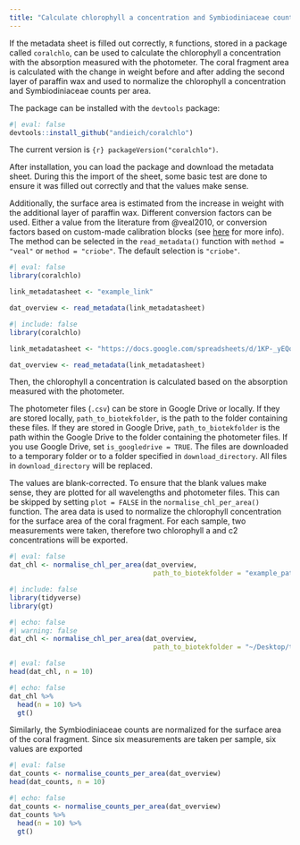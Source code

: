 ```yaml
---
title: "Calculate chlorophyll a concentration and Symbiodiniaceae counts"
---
```


If the metadata sheet is filled out correctly, `R` functions, stored in a package called `coralchlo`, can be used to calculate the chlorophyll a concentration with the absorption measured with the photometer. The coral fragment area is calculated with the change in weight before and after adding the second layer of paraffin wax and used to normalize the chlorophyll a concentration and Symbiodiniaceae counts per area.

The package can be installed with the `devtools` package:

```r
#| eval: false
devtools::install_github("andieich/coralchlo")
```

The current version is `{r} packageVersion("coralchlo")`.

After installation, you can load the package and download the metadata sheet. During this the import of the sheet, some basic test are done to ensure it was filled out correctly and that the values make sense.

Additionally, the surface area is estimated from the increase in weight with the additional layer of paraffin wax. Different conversion factors can be used. Either a value from the literature from @veal2010, or conversion factors based on custom-made calibration blocks (see [here](calibration.qmd) for more info). The method can be selected in the `read_metadata()` function with `method = "veal"` or `method = "criobe"`. The default selection is `"criobe"`.

```r
#| eval: false
library(coralchlo)

link_metadatasheet <- "example_link"

dat_overview <- read_metadata(link_metadatasheet)

```

```r
#| include: false
library(coralchlo)

link_metadatasheet <- "https://docs.google.com/spreadsheets/d/1KP-_yEQoHC9zHPlVpf3ob9BRJ60qNiGJsdZsO-l3ljw/edit?gid=0#gid=0"

dat_overview <- read_metadata(link_metadatasheet)

```

Then, the chlorophyll a concentration is calculated based on the absorption measured with the photometer.

The photometer files (`.csv`) can be store in Google Drive or locally. If they are stored locally, `path_to_biotekfolder`, is the path to the folder containing these files. If they are stored in Google Drive, `path_to_biotekfolder` is the path within the Google Drive to the folder containing the photometer files. If you use Google Drive, set `is_googledrive = TRUE`. The files are downloaded to a temporary folder or to a folder specified in `download_directory`. All files in `download_directory` will be replaced.

The values are blank-corrected. To ensure that the blank values make sense, they are plotted for all wavelengths and photometer files. This can be skipped by setting `plot = FALSE` in the `normalise_chl_per_area()` function. The area data is used to normalize the chlorophyll concentration for the surface area of the coral fragment. For each sample, two measurements were taken, therefore two chlorophyll a and c2 concentrations will be exported.

```r
#| eval: false
dat_chl <- normalise_chl_per_area(dat_overview,
                                    path_to_biotekfolder = "example_path")
```

```r
#| include: false
library(tidyverse)
library(gt)
```

```r
#| echo: false
#| warning: false
dat_chl <- normalise_chl_per_area(dat_overview,
                                    path_to_biotekfolder = "~/Desktop/test_files")
```

```r
#| eval: false
head(dat_chl, n = 10)
```

```r
#| echo: false
dat_chl %>% 
  head(n = 10) %>% 
  gt()
```

Similarly, the Symbiodiniaceae counts are normalized for the surface area of the coral fragment. Since six measurements are taken per sample, six values are exported

```r
#| eval: false
dat_counts <- normalise_counts_per_area(dat_overview)
head(dat_counts, n = 10)
```

```r
#| echo: false
dat_counts <- normalise_counts_per_area(dat_overview)
dat_counts %>% 
  head(n = 10) %>% 
  gt()
```
